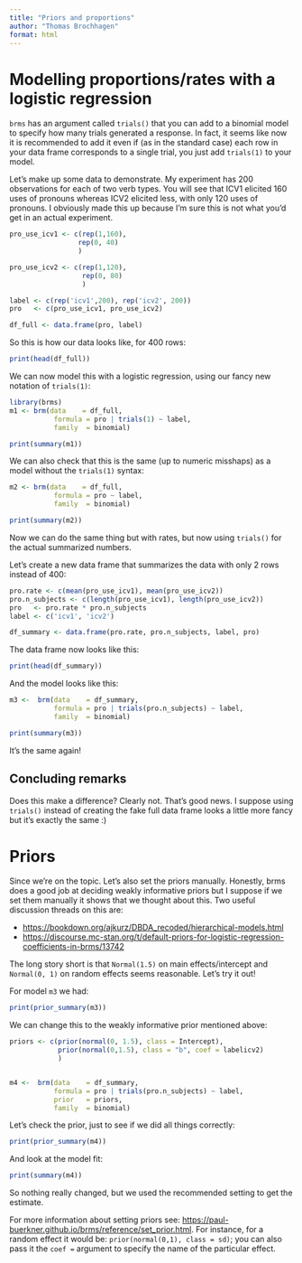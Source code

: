 ```yaml
---
title: "Priors and proportions"
author: "Thomas Brochhagen"
format: html
---
```



# Modelling proportions/rates with a logistic regression

`brms` has an argument called `trials()` that you can add to a binomial model to specify how many trials generated a response. In fact, it seems like now it is recommended to add it even if (as in the standard case) each row in your data frame corresponds to a single trial, you just add `trials(1)` to your model.

Let's make up some data to demonstrate. My experiment has 200 observations for each of two verb types. You will see that ICV1 elicited 160 uses of pronouns whereas ICV2 elicited less, with only 120 uses of pronouns. I obviously made this up because I'm sure this is not what you'd get in an actual experiment.

```r
pro_use_icv1 <- c(rep(1,160),
                 rep(0, 40)
                 )

pro_use_icv2 <- c(rep(1,120),
                  rep(0, 80)
                  )

label <- c(rep('icv1',200), rep('icv2', 200))
pro   <- c(pro_use_icv1, pro_use_icv2)

df_full <- data.frame(pro, label)
```

So this is how our data looks like, for 400 rows:
```r
print(head(df_full))
```

We can now model this with a logistic regression, using our fancy new notation of `trials(1)`:
```r
library(brms)
m1 <- brm(data    = df_full,
           formula = pro | trials(1) ~ label,
           family  = binomial)
```


```r
print(summary(m1))
```

We can also check that this is the same (up to numeric misshaps) as a model without the `trials(1)` syntax:

```r
m2 <- brm(data    = df_full,
           formula = pro ~ label,
           family  = binomial)
```


```r
print(summary(m2))
```

Now we can do the same thing but with rates, but now using `trials()` for the actual summarized numbers. 

Let's create a new data frame that summarizes the data with only 2 rows instead of 400:

```r

pro.rate <- c(mean(pro_use_icv1), mean(pro_use_icv2)) 
pro.n_subjects <- c(length(pro_use_icv1), length(pro_use_icv2))
pro   <- pro.rate * pro.n_subjects
label <- c('icv1', 'icv2')

df_summary <- data.frame(pro.rate, pro.n_subjects, label, pro)
```

The data frame now looks like this:

```r
print(head(df_summary))
```

And the model looks like this:
```r
m3 <-  brm(data    = df_summary,
           formula = pro | trials(pro.n_subjects) ~ label,
           family  = binomial)

```

```r
print(summary(m3))
```

It's the same again!

## Concluding remarks
Does this make a difference? Clearly not. That's good news. I suppose using `trials()` instead of creating the fake full data frame looks a little more fancy but it's exactly the same :)


# Priors
Since we're on the topic. Let's also set the priors manually. Honestly, brms does a good job at deciding weakly informative priors but I suppose if we set them manually it shows that we thought about this. Two useful discussion threads on this are:

* [https://bookdown.org/ajkurz/DBDA_recoded/hierarchical-models.html](https://bookdown.org/ajkurz/DBDA_recoded/hierarchical-models.html)
* [https://discourse.mc-stan.org/t/default-priors-for-logistic-regression-coefficients-in-brms/13742
](https://discourse.mc-stan.org/t/default-priors-for-logistic-regression-coefficients-in-brms/13742
)

The long story short is that `Normal(1.5)` on main effects/intercept and `Normal(0, 1)` on random effects seems reasonable. Let's try it out!

For model `m3` we had:

```r
print(prior_summary(m3))
```

We can change this to the weakly informative prior mentioned above:

```r
priors <- c(prior(normal(0, 1.5), class = Intercept),
            prior(normal(0,1.5), class = "b", coef = labelicv2)
            )


m4 <-  brm(data    = df_summary,
           formula = pro | trials(pro.n_subjects) ~ label,
           prior   = priors,
           family  = binomial)
```

Let's check the prior, just to see if we did all things correctly:

```r
print(prior_summary(m4))
```

And look at the model fit:

```r
print(summary(m4))
```

So nothing really changed, but we used the recommended setting to get the estimate. 

For more information about setting priors see: [https://paul-buerkner.github.io/brms/reference/set_prior.html](https://paul-buerkner.github.io/brms/reference/set_prior.html). For instance, for a random effect it would be: `prior(normal(0,1), class = sd)`; you can also pass it the `coef = ` argument to specify the name of the particular effect.

